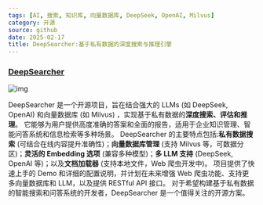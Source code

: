 ```yaml
---
tags: [AI, 搜索, 知识库, 向量数据库, DeepSeek, OpenAI, Milvus]
category: 开源
source: github
date: 2025-02-17
title: DeepSearcher:基于私有数据的深度搜索与推理引擎
---
```


### [DeepSearcher](https://github.com/zilliztech/deep-searcher)

![img](https://img.mengpeng.tech/i/2025/02/17/67b2c35257f49.webp)

DeepSearcher 是一个开源项目，旨在结合强大的 LLMs (如 DeepSeek, OpenAI) 和向量数据库 (如 Milvus) ，实现基于私有数据的**深度搜索、评估和推理**。 它能够为用户提供高度准确的答案和全面的报告，适用于企业知识管理、智能问答系统和信息检索等多种场景。 DeepSearcher 的主要特点包括:**私有数据搜索** (可结合在线内容提升准确性)；**向量数据库管理** (支持 Milvus 等，可数据分区)；**灵活的 Embedding 选项** (兼容多种模型)；**多 LLM 支持** (DeepSeek, OpenAI 等)；以及**文档加载器** (支持本地文件，Web 爬虫开发中)。 项目提供了快速上手的 Demo 和详细的配置说明，并计划在未来增强 Web 爬虫功能、支持更多向量数据库和 LLM，以及提供 RESTful API 接口。 对于希望构建基于私有数据的智能搜索和问答系统的开发者，DeepSearcher 是一个值得关注的开源方案。
